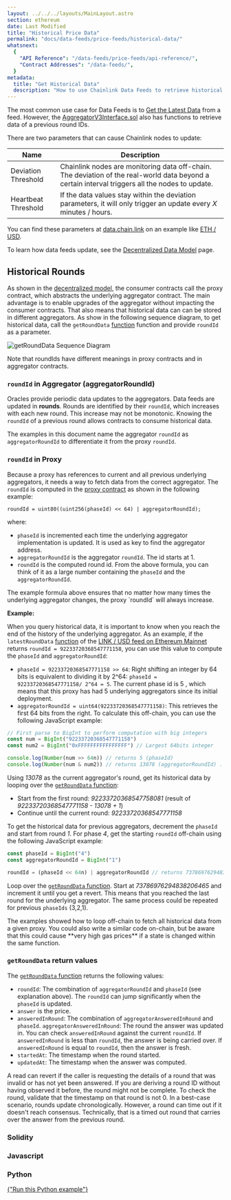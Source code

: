 ---
layout: ../../../layouts/MainLayout.astro
section: ethereum
date: Last Modified
title: "Historical Price Data"
permalink: "docs/data-feeds/price-feeds/historical-data/"
whatsnext:
  {
    "API Reference": "/data-feeds/price-feeds/api-reference/",
    "Contract Addresses": "/data-feeds/",
  }
metadata:
  title: "Get Historical Data"
  description: "How to use Chainlink Data Feeds to retrieve historical data in your smart contracts."
---


The most common use case for Data Feeds is to [Get the Latest Data](/data-feeds/price-feeds/) from a feed. However, the [AggregatorV3Interface.sol](https://github.com/smartcontractkit/chainlink/blob/master/contracts/src/v0.8/interfaces/AggregatorV3Interface.sol) also has functions to retrieve data of a previous round IDs.

There are two parameters that can cause Chainlink nodes to update:

| Name                | Description                                                                                                                                     |
| ------------------- | ----------------------------------------------------------------------------------------------------------------------------------------------- |
| Deviation Threshold | Chainlink nodes are monitoring data off-chain. The deviation of the real-world data beyond a certain interval triggers all the nodes to update. |
| Heartbeat Threshold | If the data values stay within the deviation parameters, it will only trigger an update every _X_ minutes / hours.                              |

You can find these parameters at [data.chain.link](https://data.chain.link/) on an example like [ETH / USD](https://data.chain.link/ethereum/mainnet/crypto-usd/eth-usd).

To learn how data feeds update, see the [Decentralized Data Model](/architecture-overview/architecture-decentralized-model#aggregator) page.

## Historical Rounds

As shown in the [decentralized model](/architecture-overview/architecture-decentralized-model/), the consumer contracts call the proxy contract, which abstracts the underlying aggregator contract. The main advantage is to enable upgrades of the aggregator without impacting the consumer contracts. That also means that historical data can can be stored in different aggregators.
As show in the following sequence diagram, to get historical data, call the `getRoundData` [function](/data-feeds/price-feeds/api-reference/#getrounddata) function and provide `roundId` as a parameter.

![getRoundData Sequence Diagram](/images/data-feed/getRoundData-sequence.png)

Note that roundIds have different meanings in proxy contracts and in aggregator contracts.

### `roundId` in Aggregator (aggregatorRoundId)

Oracles provide periodic data updates to the aggregators. Data feeds are updated in **rounds**. Rounds are identified by their `roundId`, which increases with each new round. This increase may not be monotonic. Knowing the `roundId` of a previous round allows contracts to consume historical data.

The examples in this document name the aggregator `roundId` as `aggregatorRoundId` to differentiate it from the proxy `roundId`.

### `roundId` in Proxy

Because a proxy has references to current and all previous underlying aggregators, it needs a way to fetch data from the correct aggregator. The `roundId` is computed in the [proxy contract](https://github.com/smartcontractkit/chainlink/blob/develop/contracts/src/v0.7/dev/AggregatorProxy.sol) as shown in the following example:

```solidity
roundId = uint80((uint256(phaseId) << 64) | aggregatorRoundId);
```

where:

- `phaseId` is incremented each time the underlying aggregator implementation is updated. It is used as key to find the aggregator address.
- `aggregatorRoundId` is the aggregator `roundId`. The id starts at 1.
- `roundId` is the computed round id. From the above formula, you can think of it as a large number containing the `phaseId` and the `aggregatorRoundId`.

<Aside type="note" title="Note">
  The example formula above ensures that no matter how many times the underlying
  aggregator changes, the proxy `roundId` will always increase.
</Aside>

**Example:**

When you query historical data, it is important to know when you reach the end of the history of the underlying aggregator. As an example, if the `latestRoundData` [function](/data-feeds/price-feeds/api-reference/#latestrounddata) of the [LINK / USD feed on Ethereum Mainnet](/data-feeds/price-feeds/addresses/?network=ethereum) returns `roundId = 92233720368547771158`, you can use this value to compute the `phaseId` and `aggregatorRoundId`:

- `phaseId = 92233720368547771158 >> 64`: Right shifting an integer by 64 bits is equivalent to dividing it by 2^64: `phaseId = 92233720368547771158/ 2^64 = 5`. The current phase id is 5 , which means that this proxy has had 5 underlying aggregators since its initial deployment.
- `aggregatorRoundId = uint64(92233720368547771158)`: This retrieves the first 64 bits from the right. To calculate this off-chain, you can use the following JavaScript example:

```javascript
// First parse to BigInt to perform computation with big integers
const num = BigInt("92233720368547771158")
const num2 = BigInt("0xFFFFFFFFFFFFFFFF") // Largest 64bits integer

console.log(Number(num >> 64n)) // returns 5 (phaseId)
console.log(Number(num & num2)) // returns 13078 (aggregatorRoundId) . Use & (AND bitwise operator) which sets each bit to _1_ if both bits are _1_
```

Using _13078_ as the current aggregator's round, get its historical data by looping over the [`getRoundData` function](/data-feeds/price-feeds/api-reference/#getrounddata):

- Start from the first round: _92233720368547758081_ (result of _92233720368547771158 - 13078 + 1_)
- Continue until the current round: _92233720368547771158_

To get the historical data for previous aggregators, decrement the `phaseId` and start from round _1_. For phase _4_, get the starting `roundId` off-chain using the following JavaScript example:

```javascript
const phaseId = BigInt("4")
const aggregatorRoundId = BigInt("1")

roundId = (phaseId << 64n) | aggregatorRoundId // returns 73786976294838206465n
```

Loop over the [`getRoundData` function](/data-feeds/price-feeds/api-reference/#getrounddata). Start at _73786976294838206465_ and increment it until you get a revert. This means that you reached the last round for the underlying aggregator. The same process could be repeated for previous `phaseIds` (3,2,1).

<Aside type="caution" title="Looping on-chain">
  The examples showed how to loop off-chain to fetch all historical data from a
  given proxy. You could also write a similar code on-chain, but be aware that
  this could cause **very high gas prices** if a state is changed within the
  same function.
</Aside>

### `getRoundData` return values

The [`getRoundData` function](/data-feeds/price-feeds/api-reference/#getrounddata) returns the following values:

- `roundId`: The combination of `aggregatorRoundId` and `phaseId` (see explanation above). The `roundId` can jump significantly when the `phaseId` is updated.
- `answer` is the price.
- `answeredInRound`: The combination of `aggregatorAnsweredInRound` and `phaseId`. `aggregatorAnsweredInRound`: The round the answer was updated in. You can check `answeredInRound` against the current `roundId`. If `answeredInRound` is less than `roundId`, the answer is being carried over. If `answeredInRound` is equal to `roundId`, then the answer is fresh.
- `startedAt`: The timestamp when the round started.
- `updatedAt`: The timestamp when the answer was computed.

<Aside type="caution" title="Important">
  A read can revert if the caller is requesting the details of a round that was
  invalid or has not yet been answered. If you are deriving a round ID without
  having observed it before, the round might not be complete. To check the
  round, validate that the timestamp on that round is not 0. In a best-case
  scenario, rounds update chronologically. However, a round can time out if it
  doesn't reach consensus. Technically, that is a timed out round that carries
  over the answer from the previous round.
</Aside>

### Solidity

<CodeSample src="samples/PriceFeeds/HistoricalPriceConsumer.sol" />

### Javascript

<CodeSample src="samples/PriceFeeds/HistoricalPriceConsumer.js" />

<HistoricalPrice
  client:idle
  feedAddress={priceFeedAddresses.btc.usd.goerli.address}
  roundId={priceFeedAddresses.btc.usd.goerli.historicalRound}
  supportedChain="ETHEREUM_GOERLI"
/>

### Python

<CodeSample src="samples/PriceFeeds/HistoricalPriceConsumer.py" />
<a href="https://repl.it/@DwightLyle/GetHistoricalPriceWeb3PY" class={button.primary}>
  {"Run this Python example"}
</a>
